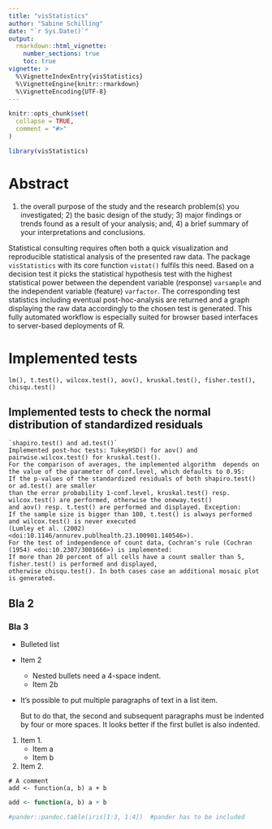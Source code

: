 ```yaml
---
title: "visStatistics"
author: "Sabine Schilling"
date: "`r Sys.Date()`"
output: 
  rmarkdown::html_vignette:
    number_sections: true
    toc: true
vignette: >
  %\VignetteIndexEntry{visStatistics}
  %\VignetteEngine{knitr::rmarkdown}
  %\VignetteEncoding{UTF-8}
---
```


```r
knitr::opts_chunk$set(
  collapse = TRUE,
  comment = "#>"
)
```

```r
library(visStatistics)
```

<!-- Unnumbered section -->
# Abstract{-}
 1) the overall purpose of the study and the research problem(s) you investigated; 2) the basic design of the study; 3) major findings or trends found as a result of your analysis; and, 4) a brief summary of your interpretations and conclusions.


<!-- 1) the overall purpose of the study and the research problem(s) you investigated; -->
<!-- A) Statistics consulting -->
Statistical consulting  requires often both a quick visualization and reproducible statistical analysis of the presented raw data. The package `visStatistics` with its core function `vistat()` fulfils this need. Based on a decision test it picks the 
statistical hypothesis test  with the highest statistical power between the dependent variable (response) `varsample` and the independent variable (feature) `varfactor`. The corresponding test statistics including eventual post-hoc-analysis are returned and 
a graph displaying the raw data accordingly to the chosen test is generated. This fully automated workflow is especially suited for browser based interfaces to server-based deployments of R. 
    
# Implemented tests
```
lm(), t.test(), wilcox.test(), aov(), kruskal.test(), fisher.test(), chisqu.test()
```
## Implemented tests to check the normal distribution of standardized residuals
    `shapiro.test() and ad.test()`
    Implemented post-hoc tests: TukeyHSD() for aov() and pairwise.wilcox.test() for kruskal.test().
    For the comparison of averages, the implemented algorithm  depends on the value of the parameter of conf.level, which defaults to 0.95: 
    If the p-values of the standardized residuals of both shapiro.test() or ad.test() are smaller 
    than the error probability 1-conf.level, kruskal.test() resp. wilcox.test() are performed, otherwise the oneway.test()
    and aov() resp. t.test() are performed and displayed. Exception: 
    If the sample size is bigger than 100, t.test() is always performed and wilcox.test() is never executed 
    (Lumley et al. (2002) <doi:10.1146/annurev.publhealth.23.100901.140546>). 
    For the test of independence of count data, Cochran's rule (Cochran (1954) <doi:10.2307/3001666>) is implemented: 
    If more than 20 percent of all cells have a count smaller than 5, fisher.test() is performed and displayed,
    otherwise chisqu.test(). In both cases case an additional mosaic plot is generated. 
## Bla 2
###  Bla 3
* Bulleted list
* Item 2
    * Nested bullets need a 4-space indent.
    * Item 2b

* It's possible to put multiple paragraphs of text in a list item. 

    But to do that, the second and subsequent paragraphs must be
    indented by four or more spaces. It looks better if the first
    bullet is also indented.
    
1.  Item 1.
    *  Item a
    *  Item b
1.  Item 2.    
 
 
```
# A comment
add <- function(a, b) a + b
```    
```r
add <- function(a, b) a + b
```    
```r
#pander::pandoc.table(iris[1:3, 1:4])  #pander has to be included 
```
